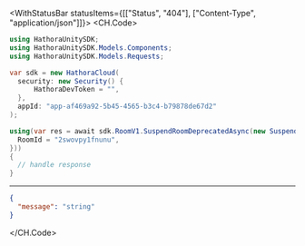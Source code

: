 

<WithStatusBar statusItems={[["Status", "404"], ["Content-Type", "application/json"]]}>
  <CH.Code>
  ```csharp SuspendRoomDeprecated.cs
  using HathoraUnitySDK;
using HathoraUnitySDK.Models.Components;
using HathoraUnitySDK.Models.Requests;

var sdk = new HathoraCloud(
    security: new Security() {
        HathoraDevToken = "",
    },
    appId: "app-af469a92-5b45-4565-b3c4-b79878de67d2"
);

using(var res = await sdk.RoomV1.SuspendRoomDeprecatedAsync(new SuspendRoomDeprecatedRequest() {
    RoomId = "2swovpy1fnunu",
}))
{
    // handle response
}
  ```
  ---

  ```json Example Response
  {
    "message": "string"
  }
  ```
  </CH.Code>
</WithStatusBar>
